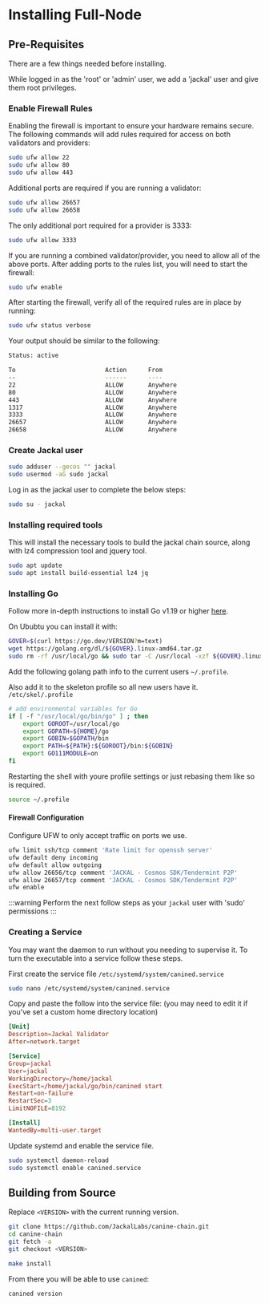 # Installing Full-Node

## Pre-Requisites

There are a few things needed before installing.

While logged in as the 'root' or 'admin' user, we add a 'jackal' user and give them root privileges.

### Enable Firewall Rules

Enabling the firewall is important to ensure your hardware remains secure. The following commands will add rules required for access on both validators and providers:

```bash [Terminal]
sudo ufw allow 22
sudo ufw allow 80
sudo ufw allow 443
```

Additional ports are required if you are running a validator:

```bash [Terminal]
sudo ufw allow 26657
sudo ufw allow 26658
```

The only additional port required for a provider is 3333:

```bash [Terminal]
sudo ufw allow 3333
```

If you are running a combined validator/provider, you need to allow all of the above ports. After adding ports to the rules list, you will need to start the firewall:

```bash [Terminal]
sudo ufw enable
```

After starting the firewall, verify all of the required rules are in place by running:

```bash [Terminal]
sudo ufw status verbose
```

Your output should be similar to the following:

```bash [Terminal]
Status: active

To                         Action      From
--                         ------      ----
22                         ALLOW       Anywhere
80                         ALLOW       Anywhere
443                        ALLOW       Anywhere
1317                       ALLOW       Anywhere
3333                       ALLOW       Anywhere
26657                      ALLOW       Anywhere
26658                      ALLOW       Anywhere
```

### Create Jackal user

```bash [Terminal]
sudo adduser --gecos "" jackal
sudo usermod -aG sudo jackal
```

Log in as the jackal user to complete the below steps:

```bash [Terminal]
sudo su - jackal
```

### Installing required tools

This will install the necessary tools to build the jackal chain source, along with lz4 compression tool and jquery tool.

```bash [Terminal]
sudo apt update
sudo apt install build-essential lz4 jq
```

### Installing Go

Follow more in-depth instructions to install Go v1.19 or higher [here](https://golang.org/doc/install).

On Ububtu you can install it with:

```bash [Terminal]
GOVER=$(curl https://go.dev/VERSION?m=text)
wget https://golang.org/dl/${GOVER}.linux-amd64.tar.gz
sudo rm -rf /usr/local/go && sudo tar -C /usr/local -xzf ${GOVER}.linux-amd64.tar.gz
```

Add the following golang path info to the current users `~/.profile`.

Also add it to the skeleton profile so all new users have it. `/etc/skel/.profile`

```bash [Terminal]
# add environmental variables for Go
if [ -f "/usr/local/go/bin/go" ] ; then
    export GOROOT=/usr/local/go
    export GOPATH=${HOME}/go
    export GOBIN=$GOPATH/bin
    export PATH=${PATH}:${GOROOT}/bin:${GOBIN}
    export GO111MODULE=on
fi
```

Restarting the shell with youre profile settings or just rebasing them like so is required.

```bash [Terminal]
source ~/.profile
```

#### Firewall Configuration

Configure UFW to only accept traffic on ports we use.

```bash [Terminal]
ufw limit ssh/tcp comment 'Rate limit for openssh server'
ufw default deny incoming
ufw default allow outgoing
ufw allow 26656/tcp comment 'JACKAL - Cosmos SDK/Tendermint P2P'
ufw allow 26657/tcp comment 'JACKAL - Cosmos SDK/Tendermint P2P'
ufw enable
```

:::warning
Perform the next follow steps as your `jackal` user with 'sudo' permissions
:::

### Creating a Service

You may want the daemon to run without you needing to supervise it. To turn the executable into a service follow these steps.

First create the service file `/etc/systemd/system/canined.service`

```bash [Terminal]
sudo nano /etc/systemd/system/canined.service
```

Copy and paste the follow into the service file: (you may need to edit it if you've set a custom home directory location)

```toml
[Unit]
Description=Jackal Validator
After=network.target

[Service]
Group=jackal
User=jackal
WorkingDirectory=/home/jackal
ExecStart=/home/jackal/go/bin/canined start
Restart=on-failure
RestartSec=3
LimitNOFILE=8192

[Install]
WantedBy=multi-user.target
```

Update systemd and enable the service file.

```bash [Terminal]
sudo systemctl daemon-reload
sudo systemctl enable canined.service
```

## Building from Source

Replace `<VERSION>` with the current running version.

```bash [Terminal]
git clone https://github.com/JackalLabs/canine-chain.git
cd canine-chain
git fetch -a
git checkout <VERSION>

make install
```

From there you will be able to use `canined`:

```bash [Terminal]
canined version
```